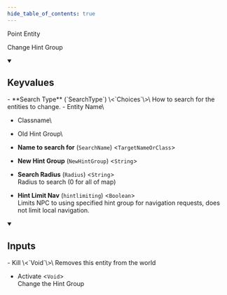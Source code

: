 ```yaml
---
hide_table_of_contents: true
---
```


<!---
!!!!!!
THIS PAGE IS AUTOGENERATED FROM GAME FGD DEFINITIONS!
DO NOT EDIT MANUALLY!
!!!!!!

In order to make edits, you can make an annotation file in /fgd_dump_overrides
-->


Point Entity

Change Hint Group

<details open>
<summary><h2>Keyvalues</h2></summary>
- **Search Type** (`SearchType`) \<`Choices`\>\
How to search for the entities to change.
  - Entity Name\
    
  - Classname\
    
  - Old Hint Group\
    


- **Name to search for** (`SearchName`) \<`TargetNameOrClass`\>

- **New Hint Group** (`NewHintGroup`) \<`String`\>

- **Search Radius** (`Radius`) \<`String`\>\
Radius to search (0 for all of map)

- **Hint Limit Nav** (`hintlimiting`) \<`Boolean`\>\
Limits NPC to using specified hint group for navigation requests, does not limit local navigation.


 </details>
<details open>
<summary><h2>Inputs</h2></summary>
- Kill \<`Void`\>\
Removes this entity from the world

- Activate \<`Void`\>\
Change the Hint Group


 </details>
